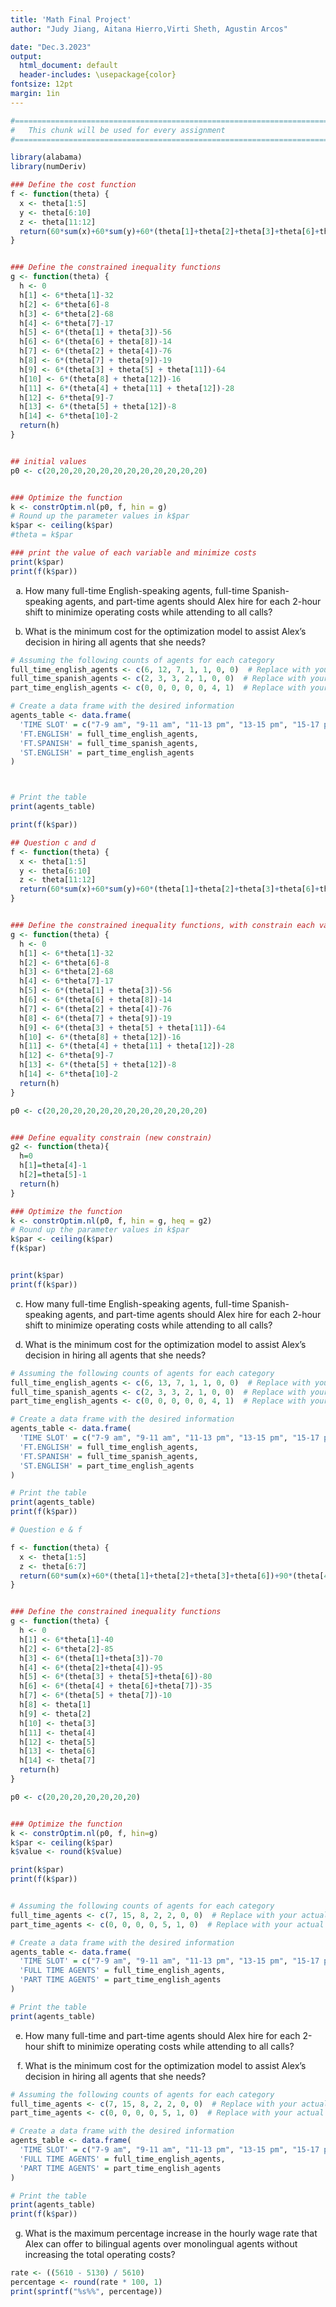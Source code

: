 ---
title: 'Math Final Project'
author: "Judy Jiang, Aitana Hierro,Virti Sheth, Agustin Arcos"

date: "Dec.3.2023"
output:
  html_document: default
  header-includes: \usepackage{color}
fontsize: 12pt
margin: 1in
---
```{r setup, echo=FALSE, message=F, warning=F}

#==============================================================================
#   This chunk will be used for every assignment
#==============================================================================

library(alabama)
library(numDeriv)
```



```{r Question1 , echo=FALSE, message=FALSE, warning=FALSE, include=FALSE}

### Define the cost function
f <- function(theta) {
  x <- theta[1:5]
  y <- theta[6:10]
  z <- theta[11:12]
  return(60*sum(x)+60*sum(y)+60*(theta[1]+theta[2]+theta[3]+theta[6]+theta[7]+theta[8]+theta[11])+90*(theta[4]+theta[5]+theta[9]+theta[10]+theta[11]+2*theta[12]))
}


### Define the constrained inequality functions
g <- function(theta) {
  h <- 0
  h[1] <- 6*theta[1]-32
  h[2] <- 6*theta[6]-8
  h[3] <- 6*theta[2]-68
  h[4] <- 6*theta[7]-17
  h[5] <- 6*(theta[1] + theta[3])-56
  h[6] <- 6*(theta[6] + theta[8])-14
  h[7] <- 6*(theta[2] + theta[4])-76
  h[8] <- 6*(theta[7] + theta[9])-19
  h[9] <- 6*(theta[3] + theta[5] + theta[11])-64
  h[10] <- 6*(theta[8] + theta[12])-16
  h[11] <- 6*(theta[4] + theta[11] + theta[12])-28
  h[12] <- 6*theta[9]-7
  h[13] <- 6*(theta[5] + theta[12])-8
  h[14] <- 6*theta[10]-2
  return(h)
}


## initial values
p0 <- c(20,20,20,20,20,20,20,20,20,20,20,20)


### Optimize the function
k <- constrOptim.nl(p0, f, hin = g)
# Round up the parameter values in k$par
k$par <- ceiling(k$par)
#theta = k$par

### print the value of each variable and minimize costs
print(k$par)
print(f(k$par))


```
a) How many full-time English-speaking agents, full-time Spanish-speaking agents, and part-time agents should Alex hire for each 2-hour shift to minimize operating costs while attending to all calls?

b) What is the minimum cost for the optimization model to assist Alex’s decision in hiring all agents that she needs?

```{r A1 , echo=FALSE, message=FALSE, warning=FALSE}


# Assuming the following counts of agents for each category
full_time_english_agents <- c(6, 12, 7, 1, 1, 0, 0)  # Replace with your actual values
full_time_spanish_agents <- c(2, 3, 3, 2, 1, 0, 0)  # Replace with your actual values
part_time_english_agents <- c(0, 0, 0, 0, 0, 4, 1)  # Replace with your actual values

# Create a data frame with the desired information
agents_table <- data.frame(
  'TIME SLOT' = c("7-9 am", "9-11 am", "11-13 pm", "13-15 pm", "15-17 pm", "17-19 pm", "19-21 pm"),
  'FT.ENGLISH' = full_time_english_agents,
  'FT.SPANISH' = full_time_spanish_agents,
  'ST.ENGLISH' = part_time_english_agents
)



# Print the table
print(agents_table)

print(f(k$par))
```



```{r Q2 , echo=FALSE, message=FALSE, warning=FALSE, include=FALSE}

## Question c and d
f <- function(theta) {
  x <- theta[1:5]
  y <- theta[6:10]
  z <- theta[11:12]
  return(60*sum(x)+60*sum(y)+60*(theta[1]+theta[2]+theta[3]+theta[6]+theta[7]+theta[8]+theta[11])+90*(theta[4]+theta[5]+theta[9]+theta[10]+theta[11]+2*theta[12]))
}


### Define the constrained inequality functions, with constrain each variable should greater than 0
g <- function(theta) {
  h <- 0
  h[1] <- 6*theta[1]-32
  h[2] <- 6*theta[6]-8
  h[3] <- 6*theta[2]-68
  h[4] <- 6*theta[7]-17
  h[5] <- 6*(theta[1] + theta[3])-56
  h[6] <- 6*(theta[6] + theta[8])-14
  h[7] <- 6*(theta[2] + theta[4])-76
  h[8] <- 6*(theta[7] + theta[9])-19
  h[9] <- 6*(theta[3] + theta[5] + theta[11])-64
  h[10] <- 6*(theta[8] + theta[12])-16
  h[11] <- 6*(theta[4] + theta[11] + theta[12])-28
  h[12] <- 6*theta[9]-7
  h[13] <- 6*(theta[5] + theta[12])-8
  h[14] <- 6*theta[10]-2
  return(h)
}

p0 <- c(20,20,20,20,20,20,20,20,20,20,20,20)


### Define equality constrain (new constrain)
g2 <- function(theta){
  h=0
  h[1]=theta[4]-1
  h[2]=theta[5]-1
  return(h)
}

### Optimize the function
k <- constrOptim.nl(p0, f, hin = g, heq = g2)
# Round up the parameter values in k$par
k$par <- ceiling(k$par)
f(k$par)


print(k$par)
print(f(k$par))
```


c) How many full-time English-speaking agents, full-time Spanish-speaking agents, and part-time agents should Alex hire for each 2-hour shift to minimize operating costs while attending to all calls? 

d) What is the minimum cost for the optimization model to assist Alex’s decision in hiring all agents that she needs?

```{r A2 , echo=FALSE, message=F, warning=FALSE}

# Assuming the following counts of agents for each category
full_time_english_agents <- c(6, 13, 7, 1, 1, 0, 0)  # Replace with your actual values
full_time_spanish_agents <- c(2, 3, 3, 2, 1, 0, 0)  # Replace with your actual values
part_time_english_agents <- c(0, 0, 0, 0, 0, 4, 1)  # Replace with your actual values

# Create a data frame with the desired information
agents_table <- data.frame(
  'TIME SLOT' = c("7-9 am", "9-11 am", "11-13 pm", "13-15 pm", "15-17 pm", "17-19 pm", "19-21 pm"),
  'FT.ENGLISH' = full_time_english_agents,
  'FT.SPANISH' = full_time_spanish_agents,
  'ST.ENGLISH' = part_time_english_agents
)

# Print the table
print(agents_table)
print(f(k$par))

```

```{r Question3 , echo=FALSE, message=FALSE, warning=FALSE, include=FALSE}
# Question e & f

f <- function(theta) {
  x <- theta[1:5]
  z <- theta[6:7]
  return(60*sum(x)+60*(theta[1]+theta[2]+theta[3]+theta[6])+90*(theta[4]+theta[5]+theta[6]+2*theta[7]))
}


### Define the constrained inequality functions
g <- function(theta) {
  h <- 0
  h[1] <- 6*theta[1]-40
  h[2] <- 6*theta[2]-85
  h[3] <- 6*(theta[1]+theta[3])-70
  h[4] <- 6*(theta[2]+theta[4])-95
  h[5] <- 6*(theta[3] + theta[5]+theta[6])-80
  h[6] <- 6*(theta[4] + theta[6]+theta[7])-35
  h[7] <- 6*(theta[5] + theta[7])-10
  h[8] <- theta[1]
  h[9] <- theta[2]
  h[10] <- theta[3]
  h[11] <- theta[4]
  h[12] <- theta[5]
  h[13] <- theta[6]
  h[14] <- theta[7]
  return(h)
}

p0 <- c(20,20,20,20,20,20,20)


### Optimize the function
k <- constrOptim.nl(p0, f, hin=g)
k$par <- ceiling(k$par)
k$value <- round(k$value)

print(k$par)
print(f(k$par))


# Assuming the following counts of agents for each category
full_time_agents <- c(7, 15, 8, 2, 2, 0, 0)  # Replace with your actual values
part_time_agents <- c(0, 0, 0, 0, 5, 1, 0)  # Replace with your actual values

# Create a data frame with the desired information
agents_table <- data.frame(
  'TIME SLOT' = c("7-9 am", "9-11 am", "11-13 pm", "13-15 pm", "15-17 pm", "17-19 pm", "19-21 pm"),
  'FULL TIME AGENTS' = full_time_english_agents,
  'PART TIME AGENTS' = part_time_english_agents
)

# Print the table
print(agents_table)

```

e) How many full-time and part-time agents should Alex hire for each 2-hour shift to
minimize operating costs while attending to all calls? 

f) What is the minimum cost for the optimization model to assist Alex’s decision in
hiring all agents that she needs? 



```{r A3 , echo=FALSE, message=FALSE, warning=FALSE}


# Assuming the following counts of agents for each category
full_time_agents <- c(7, 15, 8, 2, 2, 0, 0)  # Replace with your actual values
part_time_agents <- c(0, 0, 0, 0, 5, 1, 0)  # Replace with your actual values

# Create a data frame with the desired information
agents_table <- data.frame(
  'TIME SLOT' = c("7-9 am", "9-11 am", "11-13 pm", "13-15 pm", "15-17 pm", "17-19 pm", "19-21 pm"),
  'FULL TIME AGENTS' = full_time_english_agents,
  'PART TIME AGENTS' = part_time_english_agents
)

# Print the table
print(agents_table)
print(f(k$par))

```


g) What is the maximum percentage increase in the hourly wage rate that Alex can offer
to bilingual agents over monolingual agents without increasing the total operating
costs? 


```{r Question4, echo=FALSE, message=FALSE, warning=FALSE}
rate <- ((5610 - 5130) / 5610)
percentage <- round(rate * 100, 1)
print(sprintf("%s%%", percentage))

```

  



